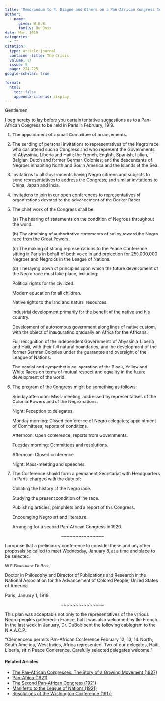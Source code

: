```yaml
---
title: 'Memorandum to M. Diagne and Others on a Pan-African Congress to be held in Paris in February, 1919'
author:
  - name:
      given: W.E.B.
      family: Du Bois
date: Mar. 1919
categories: 
  - ""
citation: 
  type: article-journal
  container-title: The Crisis
  volume: 17
  issue: 5
  page: 224-225
google-scholar: true

format:
  html:
    toc: false
    appendix-cite-as: display
---
```




Gentlemen:

I beg hereby to lay before you certain tentative suggestions as to a Pan-African Congress to be held in Paris in February, 1919.

1. The appointment of a small Committee of arrangements.

2. The sending of personal invitations to representatives of the Negro race who can attend such a Congress and who represent the Governments of Abyssinia, Liberia and Haiti; the French, English, Spanish, Italian, Belgian, Dutch and former German Colonies; and the descendants of Negroes inhabiting North and South America and the Islands of the Sea.

3. Invitations to all Governments having Negro citizens and subjects to send representatives to address the Congress; and similar invitations to China, Japan and India.

4. Invitations to join in our open conferences to representatives of organizations devoted to the advancement of the Darker Races.

5. The chief work of the Congress shall be:

    \(a\) The hearing of statements on the condition of Negroes throughout the world.

    \(b\) The obtaining of authoritative statements of policy toward the Negro race from the Great Powers.

    \(c\) The making of strong representations to the Peace Conference sitting in Paris in behalf of both voice in and protection for 250,000,000 Negroes and Negroids in the League of Nations.

    \(d\) The laying down of principles upon which the future development of the Negro race must take place, including:

    Political rights for the civilized.

    Modern education for all children.

    Native rights to the land and natural resources.

    Industrial development primarily for the benefit of the native and his country.

    Development of autonomous government along lines of native custom, with the object of inaugurating gradually an Africa for the Africans.

    Full recognition of the independent Governments of Abyssinia, Liberia and Haiti, with their full natural boundaries, and the development of the former German Colonies under the guarantee and oversight of the League of Nations.

    The cordial and sympathetic co-operation of the Black, Yellow and White Races on terms of mutual respect and equality in the future development of the world.

6.  The program of the Congress might be something as follows:

    Sunday afternoon: Mass-meeting, addressed by representatives of the Colonial Powers and of the Negro nations.

    Night: Reception to delegates.

    Monday morning: Closed conference of Negro delegates; appointment of Committees; reports of conditions.

    Afternoon: Open conference; reports from Governments.

    Tuesday morning: Committees and resolutions.

    Afternoon: Closed conference.

    Night: Mass-meeting and speeches.

7.  The Conference should form a permanent Secretariat with Headquarters in Paris, charged with the duty of:

    Collating the history of the Negro race.

    Studying the present condition of the race.

    Publishing articles, pamphlets and a report of this Congress.

    Encouraging Negro art and literature.

    Arranging for a second Pan-African Congress in 1920.

<p style="text-align:center"> ~~~~~~~~~~~~~~~ </p>

I propose that a preliminary conference to consider these and any other proposals be called to meet Wednesday, January 8, at a time and place to be selected.

<span style="font-variant:small-caps;">W.E.Burghardt DuBois,</span>

Doctor in Philosophy and Director of Publications and Research in the National Association for the Advancement of Colored People, United States of America.

Paris, January 1, 1919.

<p style="text-align:center"> ~~~~~~~~~~~~~~~ </p>

This plan was acceptable not only to the representatives of the various Negro peoples gathered in France, but it was also welcomed by the French. In the last week in January, Dr. DuBois sent the following cablegram to the N.A.A.C.P.:

"Clémenceau permits Pan-African Conference February 12, 13, 14. North, South America, West Indies, Africa represented. Two of our delegates, Haiti, Liberia, sit in Peace Conference. Carefully selected delegates welcome."

<!-- Similar articles start here -->
<div  class="clear-wrap"></div>

#### Related Articles

* [The Pan-African Congresses: The Story of a Growing Movement (1927)](/Volumes/34/08/panafrican_congresses.html)
* [Pan-Africa (1921)](/Volumes/21/03/pan-africa.html)
* [The Second Pan-African Congress (1921)](/Volumes/21/06/second-pan-african-congress.html)
* [Manifesto to the League of Nations (1921)](/Volumes/23/01/manifesto.html)
* [Resolutions of the Washington Conference (1917)](/Volumes/14/02/resolutions.html)

<!-- Similar articles end here -->